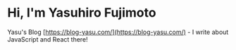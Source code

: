 # Hi, I'm Yasuhiro Fujimoto

Yasu's Blog [https://blog-yasu.com/](https://blog-yasu.com/) - I write about JavaScript and React there!
